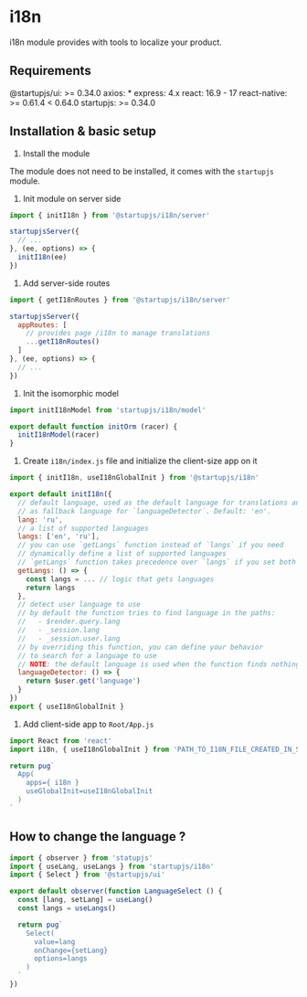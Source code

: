 # i18n

i18n module provides with tools to localize your product.

## Requirements

@startupjs/ui: >= 0.34.0
axios: *
express: 4.x
react: 16.9 - 17
react-native: >= 0.61.4 < 0.64.0
startupjs: >= 0.34.0

## Installation & basic setup

1. Install the module

  The module does not need to be installed, it comes with the `startupjs` module.

1. Init module on server side

  ```js
  import { initI18n } from '@startupjs/i18n/server'

  startupjsServer({
    // ...
  }, (ee, options) => {
    initI18n(ee)
  })
  ```

1. Add server-side routes

  ```js
  import { getI18nRoutes } from '@startupjs/i18n/server'

  startupjsServer({
    appRoutes: [
      // provides page /i18n to manage translations
      ...getI18nRoutes()
    ]
  }, (ee, options) => {
    // ...
  })
  ```

1. Init the isomorphic model

  ```js
  import initI18nModel from 'startupjs/i18n/model'

  export default function initOrm (racer) {
    initI18nModel(racer)
  }
  ```

1. Create `i18n/index.js` file and initialize the client-size app on it

  ```js
  import { initI18n, useI18nGlobalInit } from '@startupjs/i18n'

  export default initI18n({
    // default language, used as the default language for translations and
    // as fallback language for `languageDetector`. Default: 'en'.
    lang: 'ru',
    // a list of supported languages
    langs: ['en', 'ru'],
    // you can use `getLangs` function instead of `langs` if you need
    // dynamically define a list of supported languages
    // `getLangs` function takes precedence over `langs` if you set both properties
    getLangs: () => {
      const langs = ... // logic that gets languages
      return langs
    },
    // detect user language to use
    // by default the function tries to find language in the paths:
    //   - $render.query.lang
    //   - _session.lang
    //   - _session.user.lang
    // by overriding this function, you can define your behavior
    // to search for a language to use
    // NOTE: the default language is used when the function finds nothing
    languageDetector: () => {
      return $user.get('language')
    }
  })
  export { useI18nGlobalInit }
  ```

1. Add client-side app to `Root/App.js`

  ```js
  import React from 'react'
  import i18n, { useI18nGlobalInit } from 'PATH_TO_I18N_FILE_CREATED_IN_SECTION_ABOVE'

  return pug`
    App(
      apps={ i18n }
      useGlobalInit=useI18nGlobalInit
    )
  `
  ```

## How to change the language ?

```jsx
import { observer } from 'statupjs'
import { useLang, useLangs } from 'startupjs/i18n'
import { Select } from '@startupjs/ui'

export default observer(function LanguageSelect () {
  const [lang, setLang] = useLang()
  const langs = useLangs()

  return pug`
    Select(
      value=lang
      onChange={setLang}
      options=langs
    )
  `
})
```
